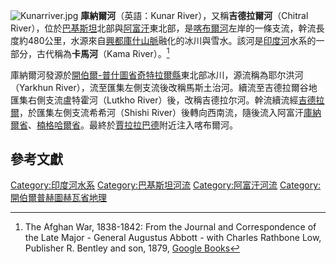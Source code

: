 {{noteTA
|1=zh-hans:吉德拉尔;zh-hk:吉德拉爾;zh-tw:契特拉;
|2=zh-hans:默斯杜杰;zh-hk:默斯杜傑;zh-tw:馬斯土治;
}}
[[File:Kunarriver.jpg|thumb]]
'''庫納爾河'''（英語：Kunar River），又稱'''吉德拉爾河'''（Chitral River），位於[[巴基斯坦|巴基斯坦]]北部與[[阿富汗|阿富汗]]東北部，是[[喀布爾河|喀布爾河]]左岸的一條支流，幹流長度約480公里，水源來自[[興都庫什山脈|興都庫什山脈]]融化的冰川與雪水。該河是[[印度河|印度河]]水系的一部分，古代稱為'''卡馬河'''（Kama River）。<ref name=abbott>The Afghan War, 1838-1842: From the Journal and Correspondence of the Late Major - General Augustus Abbott - with Charles Rathbone Low, Publisher R. Bentley and son, 1879, [http://books.google.com/books?id=mh8PAAAAYAAJ Google Books]</ref>

庫納爾河發源於[[開伯爾-普什圖省|開伯爾-普什圖省]][[奇特拉爾縣|奇特拉爾縣]]東北部冰川，源流稱為耶尔洪河（Yarkhun River），流至{{link-en|默斯杜杰|Mastuj}}匯集左側支流後改稱馬斯土治河。續流至吉德拉爾谷地匯集右側支流盧特霍河（Lutkho River）後，改稱吉德拉尔河。幹流續流經[[吉德拉爾|吉德拉爾]]，於匯集左側支流希希河（Shishi River）後轉向西南流，隨後流入阿富汗[[庫納爾省|庫納爾省]]、[[楠格哈爾省|楠格哈爾省]]。最終於[[賈拉拉巴德_(阿富汗)|賈拉拉巴德]]附近注入喀布爾河。

==參考文獻==
{{reflist}}

[[Category:印度河水系|Category:印度河水系]]
[[Category:巴基斯坦河流|Category:巴基斯坦河流]]
[[Category:阿富汗河流|Category:阿富汗河流]]
[[Category:開伯爾普赫圖赫瓦省地理|Category:開伯爾普赫圖赫瓦省地理]]